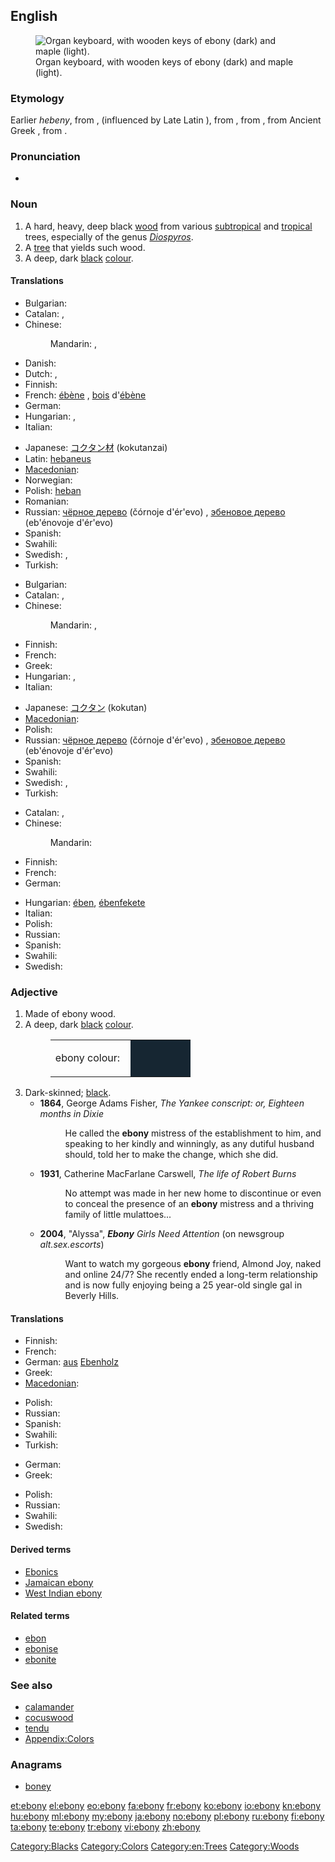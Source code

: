 {{was wotd|2010|March|12}}
{{also|Ebony}}
==English==
{{wikipedia}}
[[File:Clavierbois.jpg|thumb|Organ keyboard, with wooden keys of ebony (dark) and maple (light).]]

===Etymology===
Earlier ''hebeny'', from {{etyl|enm}} {{term|ebenif|lang=enm}}, {{term|hebenyf|lang=enm}} (influenced by Late Latin {{term|hebeninus|lang=la}}), from {{etyl|Ecclesiastical Latin}} {{term|ebenius||of ebony|lang=la}}, from {{etyl|la}} {{term|hebenus||ebon tree|lang=la}}, from Ancient Greek {{term|ἔβενος|sc=polytonic|tr=ebenos|lang=grc}}, from {{etyl|egy}} {{term|𓍁𓈖𓏭𓆱|tr=[[hbny]]|sc=Egyp}}.

===Pronunciation===
* {{a|UK|US}} {{IPA|/ˈɛb.ən.i/}}

===Noun===
{{en-noun|ebonies}}

# A hard, heavy, deep black [[wood]] from various [[subtropical]] and [[tropical]] trees, especially of the genus [[w:Diospyros|''Diospyros'']].
# A [[tree]] that yields such wood.
# A deep, dark [[black]] [[colour]].
#: {{colour panel|162632}}

====Translations====
{{trans-top|wood}}
* Bulgarian: {{t+|bg|абанос|tr=abanós}}
* Catalan: {{t|ca|eben|m}}, {{t|ca|banús|m}}
* Chinese:
*: Mandarin: {{zh-ts||黑檀}}, {{zh-ts||乌木}}
* Danish: {{t-|da|ibenholt}}
* Dutch: {{t+|nl|ebben}}, {{t+|nl|ebbenhout}}
* Finnish: {{t-|fi|eebenpuu}}
* French: [[ébène]] {{f}}, [[bois]] d'[[ébène]] {{m}}
* German: {{t+|de|Ebenholz|n}}
* Hungarian: {{t-|hu|ében}}, {{t+|hu|ébenfa}}
* Italian: {{t-|it|ebano}}
{{trans-mid}}
* Japanese: [[コクタン]][[材]] (kokutanzai)
* Latin: [[hebaneus]] {{m}}
* [[Macedonian]]: {{t|mk|абонос|m|tr=ábonos}}
* Norwegian: {{t+|no|ibenholt}}
* Polish: [[heban]] {{m}}
* Romanian: {{t+|ro|abanos|m}}
* Russian: [[чёрное дерево]] (čórnoje d'ér'evo) {{n}}, [[эбеновое дерево]] (eb'énovoje d'ér'evo) {{n}}
* Spanish: {{t+|es|ébano}}
* Swahili: {{t|sw|abunusi}}
* Swedish: {{t|sv|ebenholts|n|c}}, {{t|sv|ebenholtsträ|n}}
* Turkish: {{t+|tr|abanoz}}
{{trans-bottom}}

{{trans-top|tree}}
* Bulgarian: {{t+|bg|абанос|m|tr=abanós}}
* Catalan: {{t|ca|eben|m}}, {{t|ca|banús|m}}
* Chinese:
*: Mandarin: {{zh-ts||黑檀树}}, {{zh-ts||乌木}}
* Finnish: {{t-|fi|eebenpuu}}
* French: {{t+|fr|ébénier}}
* Greek: {{t+|el|έβενος|m}}
* Hungarian: {{t-|hu|ében}}, {{t+|hu|ébenfa}}
* Italian: {{t-|it|ebano}}
{{trans-mid}}
* Japanese: [[コクタン]] (kokutan)
* [[Macedonian]]: {{t|mk|абонос|m|tr=ábonos}}
* Polish: {{t|pl|heban}}
* Russian: [[чёрное дерево]] (čórnoje d'ér'evo) {{n}}, [[эбеновое дерево]] (eb'énovoje d'ér'evo) {{n}}
* Spanish: {{t+|es|ébano}}
* Swahili: {{t|sw|mpingo}}
* Swedish: {{t|sv|ebenholts|n|c}}, {{t|sv|ebenholtsträd|n}}
* Turkish: {{t+|tr|abanoz}}
{{trans-bottom}}

{{trans-top|colour}}
* Catalan: {{t|ca|eben|m}}, {{t|ca|banús|m}}
* Chinese:
*: Mandarin: {{zh-ts||乌黑}}
* Finnish: {{t-|fi|pikimusta}}
* French: {{t+|fr|ébène}}
* German: {{t+|de|Ebenholz|n}}
{{trans-mid}}
* Hungarian: [[ében]], [[ébenfekete]]
* Italian: {{t-|it|ebano|m}}
* Polish: {{t|pl|heban|m}}
* Russian: {{t+|ru|чёрный}} {{t+|ru|цвет}}
* Spanish: {{t+|es|ébano|m}}
* Swahili: {{t|sw|rangi ya abunusi}}
* Swedish: {{t|sv|ebenholts|n|c}}
{{trans-bottom}}

===Adjective===
{{en-adj}}

# Made of ebony wood.
# A deep, dark [[black]] [[color|colour]].
#: <table><tr><td>ebony colour: &nbsp;</td><td bgcolor="#162632" width="80">&nbsp; </td></tr></table>
# Dark-skinned; [[black]].
#* '''1864''', George Adams Fisher, ''The Yankee conscript: or, Eighteen months in Dixie''
#*: He called the '''ebony''' mistress of the establishment to him, and speaking to her kindly and winningly, as any dutiful husband should, told her to make the change, which she did.
#* '''1931''', Catherine MacFarlane Carswell, ''The life of Robert Burns''
#*: No attempt was made in her new home to discontinue or even to conceal the presence of an '''ebony''' mistress and a thriving family of little mulattoes...
#* '''2004''', "Alyssa", '''''Ebony''' Girls Need Attention'' (on newsgroup ''alt.sex.escorts'')
#*: Want to watch my gorgeous '''ebony''' friend, Almond Joy, naked and online 24/7? She recently ended a long-term relationship and is now fully enjoying being a 25 year-old single gal in Beverly Hills.

====Translations====
{{trans-top|made of ebony wood}}
* Finnish: {{t-|fi|eebenpuinen}}
* French: {{t|fr|d'ébène}}
* German: [[aus]] [[Ebenholz]]
* Greek: {{t+|el|εβένινος}}
* [[Macedonian]]: {{t|mk|абоносов|m|tr=abónosov}}
{{trans-mid}}
* Polish: {{t|pl|hebanowy}}
* Russian: {{t|ru|эбеновый}}
* Spanish: {{t|es|de ébano}}
* Swahili: {{t|sw|-a abunusi}}
* Turkish: {{t+|tr|abanoz}}
{{trans-bottom}}

{{trans-top|deep, dark black colour}}
* German: {{t+|de|ebenholzfarben}}
* Greek: {{t|el|κατάμαυρος}}
{{trans-mid}}
* Polish: {{t|pl|hebanowy}}
* Russian: {{t+|ru|чёрный}}
* Swahili: {{t|sw|-a rangi ya abunusi}}
* Swedish: {{t|sv|ebenholtssvart}}
{{trans-bottom}}

====Derived terms====
* [[Ebonics]]
* [[Jamaican ebony]]
* [[West Indian ebony]]

====Related terms====
* [[ebon]]
* [[ebonise]]
* [[ebonite]]

===See also===
* [[calamander]]
* [[cocuswood]]
* [[tendu]]
* [[Appendix:Colors]]

===Anagrams===
* [[boney#English|boney]]

[[Category:Blacks]]
[[Category:Colors]]
[[Category:en:Trees]]
[[Category:Woods]]

[[et:ebony]]
[[el:ebony]]
[[eo:ebony]]
[[fa:ebony]]
[[fr:ebony]]
[[ko:ebony]]
[[io:ebony]]
[[kn:ebony]]
[[hu:ebony]]
[[ml:ebony]]
[[my:ebony]]
[[ja:ebony]]
[[no:ebony]]
[[pl:ebony]]
[[ru:ebony]]
[[fi:ebony]]
[[ta:ebony]]
[[te:ebony]]
[[tr:ebony]]
[[vi:ebony]]
[[zh:ebony]]